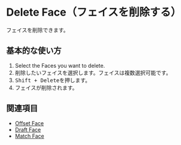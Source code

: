 
# Delete Face（フェイスを削除する）

<Reference shortcut="Shift + Backspace" command="Delete" button="" />

フェイスを削除できます。

## 基本的な使い方

1. Select the Faces you want to delete.
1. 削除したいフェイスを選択します。フェイスは複数選択可能です。
2. <kbd>Shift + Delete</kbd>を押します。
3. フェイスが削除されます。

## 関連項目
- [Offset Face](offset-face)
- [Draft Face](draft-face)
- [Match Face](match-face)
